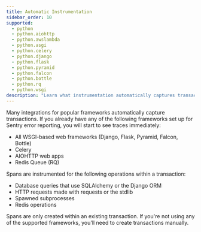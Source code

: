```yaml
---
title: Automatic Instrumentation
sidebar_order: 10
supported:
  - python
  - python.aiohttp
  - python.awslambda
  - python.asgi
  - python.celery
  - python.django
  - python.flask
  - python.pyramid
  - python.falcon
  - python.bottle
  - python.rq
  - python.wsgi
description: "Learn what instrumentation automatically captures transactions."
---
```


Many integrations for popular frameworks automatically capture transactions. If you already have any of the following frameworks set up for Sentry error reporting, you will start to see traces immediately:

- All WSGI-based web frameworks (Django, Flask, Pyramid, Falcon, Bottle)
- Celery
- AIOHTTP web apps
- Redis Queue (RQ)

Spans are instrumented for the following operations within a transaction:

- Database queries that use SQLAlchemy or the Django ORM
- HTTP requests made with requests or the stdlib
- Spawned subprocesses
- Redis operations

Spans are only created within an existing transaction. If you're not using any of the supported frameworks, you'll need to <PlatformLink to="/performance/custom-instrumentation/">create transactions manually</PlatformLink>.
